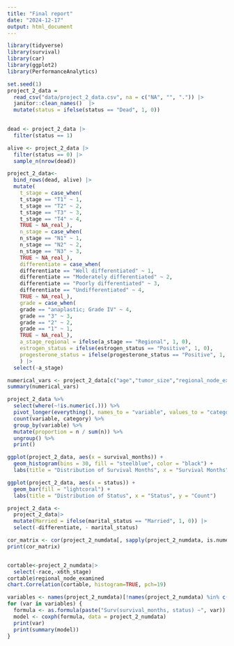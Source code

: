 ```yaml
---
title: "Final report"
date: "2024-12-17"
output: html_document
---
```


```r
library(tidyverse)
library(survival)
library(car)
library(ggplot2)
library(PerformanceAnalytics)
```

```r
set.seed(1)
project_2_data = 
  read_csv("data/project_2_data.csv", na = c("NA", "", ".")) |>
  janitor::clean_names()  |>
  mutate(status = ifelse(status == "Dead", 1, 0))
      

dead <- project_2_data |>
  filter(status == 1)

alive <- project_2_data |>
  filter(status == 0) |>
  sample_n(nrow(dead))

project_2_data<-
  bind_rows(dead, alive) |>
  mutate(
    t_stage = case_when(
    t_stage == "T1" ~ 1,
    t_stage == "T2" ~ 2,
    t_stage == "T3" ~ 3,
    t_stage == "T4" ~ 4,
    TRUE ~ NA_real_),
    n_stage = case_when(
    n_stage == "N1" ~ 1,
    n_stage == "N2" ~ 2,
    n_stage == "N3" ~ 3,
    TRUE ~ NA_real_),
    differentiate = case_when(
    differentiate == "Well differentiated" ~ 1,
    differentiate == "Moderately differentiated" ~ 2,
    differentiate == "Poorly differentiated" ~ 3,
    differentiate == "Undifferentiated" ~ 4,
    TRUE ~ NA_real_),
    grade = case_when(
    grade == "anaplastic; Grade IV" ~ 4,
    grade == "3" ~ 3,
    grade == "2" ~ 2,
    grade == "1" ~ 1,
    TRUE ~ NA_real_),
    a_stage_regional = ifelse(a_stage == "Regional", 1, 0),
    estrogen_status = ifelse(estrogen_status == "Positive", 1, 0),
    progesterone_status = ifelse(progesterone_status == "Positive", 1, 0)
    ) |>
  select(-a_stage)
```


```r
numerical_vars <- project_2_data[c("age","tumor_size","regional_node_examined","reginol_node_positive","survival_months")]
summary(numerical_vars)

project_2_data %>%
  select(where(~!is.numeric(.))) %>%
  pivot_longer(everything(), names_to = "variable", values_to = "category") %>%
  count(variable, category) %>%
  group_by(variable) %>%
  mutate(proportion = n / sum(n)) %>%
  ungroup() %>%
  print()
```

```r
ggplot(project_2_data, aes(x = survival_months)) +
  geom_histogram(bins = 30, fill = "steelblue", color = "black") +
  labs(title = "Distribution of Survival Months", x = "Survival Months", y = "Frequency")

ggplot(project_2_data, aes(x = status)) +
  geom_bar(fill = "lightcoral") +
  labs(title = "Distribution of Status", x = "Status", y = "Count")

```

```r
project_2_data <-
  project_2_data|>
  mutate(Married = ifelse(marital_status == "Married", 1, 0)) |>
  select(-differentiate, - marital_status)

cor_matrix <- cor(project_2_numdata[, sapply(project_2_numdata, is.numeric)])
print(cor_matrix)


cortable<-project_2_numdata|>
  select(-race,-x6th_stage)
cortable$regional_node_examined
chart.Correlation(cortable, histogram=TRUE, pch=19)
```

```r
variables <- names(project_2_numdata)[!names(project_2_numdata) %in% c("survival_months", "status")]
for (var in variables) {
  formula <- as.formula(paste("Surv(survival_months, status) ~", var))
  model <- coxph(formula, data = project_2_numdata)
  print(var)
  print(summary(model))
}
```